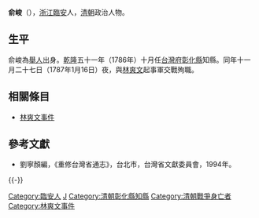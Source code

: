 '''俞峻'''（{{bd|？||1787年|1月16日|catIdx=Y俞}}），[[浙江|浙江]][[臨安|臨安]]人，[[清朝|清朝]]政治人物。

== 生平 ==
俞峻為[[舉人|舉人]]出身。[[乾隆|乾隆]]五十一年（1786年）十月任[[台灣府|台灣府]][[彰化縣|彰化縣]]知縣。同年十一月二十七日（1787年1月16日）夜，與[[林爽文|林爽文]]起事軍交戰殉職。

==相關條目==
*[[林爽文事件|林爽文事件]]

==參考文獻==
*劉寧顏編，《重修台灣省通志》，台北市，台灣省文獻委員會，1994年。

{{-}}
{{start box}}
{{s-off}}
{{Succession box|[[劉詩|劉詩]]|[[劉亨基|劉亨基]]|[[台灣府|台灣府]][[彰化縣|彰化縣]][[知縣|知縣]]|<small>乾隆五十一年（1786年）上任</small>}}
{{end box}}

{{乾隆四十三年戊戌科殿試金榜}}

{{Authority control}}

{{DEFAULTSORT:Yu俞}}
[[Category:臨安人|Category:臨安人]]
[[Category:俞姓|J]]
[[Category:清朝彰化縣知縣|Category:清朝彰化縣知縣]]
[[Category:清朝戰爭身亡者|Category:清朝戰爭身亡者]]
[[Category:林爽文事件|Category:林爽文事件]]